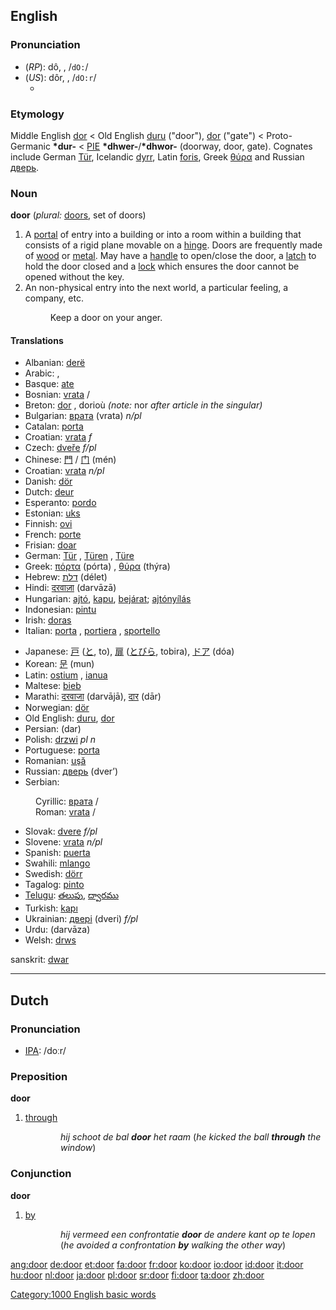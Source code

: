 ==English==

{{rank|myself|morning|money|275|door|round|kind|form}}

{{wikipedia}}

=== Pronunciation ===
*(''RP''): dô, {{IPAchar|/dɔː/}}, /<tt>dO:</tt>/
*(''US''): dôr, {{IPAchar|/dɔːr/, /doʊr/}}, /<tt>dO:r</tt>/
**{{IPAchar|[[rhymes:English:-ɔː(r)|Rhymes: -ɔː(r)]]}}

===Etymology===
Middle English [[dor]] < Old English [[duru]] ("door"), [[dor]] ("gate") < Proto-Germanic '''*dur-''' < [[PIE]] '''*dhwer-'''/'''*dhwor-''' (doorway, door, gate). Cognates include German [[Tür]], Icelandic [[dyrr]], Latin [[foris]], Greek [[θύρα]] and Russian [[дверь]].

=== Noun ===
'''door''' (''plural:'' [[doors]], set of doors)

#A [[portal]] of entry into a building or into a room within a building that consists of a  rigid plane movable on a [[hinge]]. Doors are frequently made of [[wood]] or [[metal]]. May have a [[handle]] to open/close the door, a [[latch]] to hold the door closed and a [[lock]] which ensures the door cannot be opened without the key.
#An non-physical entry into the next world, a particular feeling, a company, etc. 
#:Keep a door on your anger.

==== Translations ====
{{top}}
*Albanian: [[derë]]
*Arabic: {{ARchar|[[باب|بَابٌ]]}} {{IPAchar|(baːb)}} {{m}}, {{ARchar|[[باب|أبْوَاب]]}} {{IPAchar|(’abwáːb)}} {{p}}
*Basque: [[ate]]
*Bosnian: [[vrata]] {{f}} {{s}}/{{p}}
*Breton: [[dor]] {{f}}, dorioù {{p}} ''(note:'' nor ''after article in the singular)''
*Bulgarian: [[врата]] (vrata) ''n/pl''
*Catalan: [[porta]] {{f}}
*Croatian: [[vrata]] ''f''
*Czech: [[dveře]]  ''f/pl''
*Chinese: [[門]] / [[门]] (mén)
*Croatian: [[vrata]] ''n/pl''
*Danish: [[dör]]
*Dutch: [[deur]] {{f}}
*Esperanto: [[pordo]]
*Estonian: [[uks]]
*Finnish: [[ovi]]
*French: [[porte]] {{f}}
*Frisian: [[doar]]
*German: [[Tür]] {{f}}, [[Türen]] {{p}}, [[Türe]] {{f}}
*Greek: [[πόρτα]] (pórta) {{f}}, [[θύρα]] (thýra) {{f}}
*Hebrew: [[דלת]] (délet) {{f}}
*Hindi: [[दरवाज़ा]] (darvāzā)
*Hungarian: [[ajtó]], [[kapu]], [[bejárat]]; [[ajtónyílás]]
*Indonesian: [[pintu]]
*Irish: [[doras]]
*Italian: [[porta]] {{f}}, [[portiera]] {{f}}, [[sportello]] {{m}}
{{mid}}
*Japanese: [[戸]] ([[と]], to), [[扉]] ([[とびら]], tobira), [[ドア]] (dóa)
*Korean: [[문]] (mun)
*Latin: [[ostium]] {{n}}, [[ianua]] {{f}}
*Maltese: [[bieb]]
*Marathi: [[दरवाजा]] (darvājā), [[दार]] (dār)
*Norwegian: [[dör]]
*Old English: [[duru]], [[dor]]
*Persian: {{FAchar|[[در]]}} (dar)
*Polish: [[drzwi]] ''pl n''
*Portuguese: [[porta]] {{f}}
*Romanian: [[uşă]] {{f}}
*Russian: [[дверь]] (dver’) {{f}}
*Serbian:
:Cyrillic: [[врата]] {{f}} {{s}}/{{p}}
:Roman: [[vrata#Serbian|vrata]] {{f}} {{s}}/{{p}}
*Slovak: [[dvere]]  ''f/pl''
*Slovene: [[vrata]] ''n/pl''
*Spanish: [[puerta]] {{f}}
*Swahili: [[mlango]]
*Swedish: [[dörr]] {{c}}
*Tagalog: [[pinto]]
*[[Telugu]]: [[తలుపు]], [[ద్వారము]]
*Turkish: [[kapı]]
*Ukrainian: [[двері]] (dveri) ''f/pl''
*Urdu: {{URchar|[[دروازہ]]}} (darvāza)
*Welsh: [[drws]]
sanskrit: [[dwar]]
{{bottom}}


----

==Dutch==
=== Pronunciation ===
*[[w:IPA|IPA]]: /doːr/

=== Preposition ===
'''door'''
# [[through]]
::''hij schoot de bal '''door''' het raam'' (''he kicked the ball '''through''' the window'')

=== Conjunction ===
'''door'''
# [[by]]
::''hij vermeed een confrontatie '''door''' de andere kant op te lopen'' (''he avoided a confrontation '''by''' walking the other way'')

<!--
=== Adverb ===
'''door'''
# ... don't know how to explain this right now
-->

[[Category:1000 English basic words]]

[[ang:door]]
[[de:door]]
[[et:door]]
[[fa:door]]
[[fr:door]]
[[ko:door]]
[[io:door]]
[[id:door]]
[[it:door]]
[[hu:door]]
[[nl:door]]
[[ja:door]]
[[pl:door]]
[[sr:door]]
[[fi:door]]
[[ta:door]]
[[zh:door]]